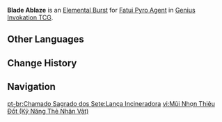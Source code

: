 {{Genius Invokation TCG Skill Infobox
|image      = Blade Ablaze Character Card Skill.png
|type       = Elemental Burst
|character  = Fatui Pyro Agent
|element    = Pyro
|matching   = 3
|energy     = 2
|effect     = Deals 5 {{Color|Pyro DMG}}.
|order      = 3
}}
'''Blade Ablaze''' is an [[Character Card Elemental Burst|Elemental Burst]] for [[Fatui Pyro Agent (Character Card)|Fatui Pyro Agent]] in [[Genius Invokation TCG]].

==Other Languages==
{{Other Languages
|en      = Blade Ablaze
|zhs     = 焚毁之锋
|zhs_rm  = Fénhuǐ zhī Fēng
|zht     = 焚毀之鋒
|zht_rm  = Fénhuǐ zhī Fēng
|zh_tl   = Blade of Incineration
|ja      = 焼き払う刃先
|ja_rm   = Yakiharau Hasaki
|ja_tl   = Incinerating Edge
|ko      = 불태워진 칼날
|ko_tl   = Burnt Blade
|es      = Filos incineradores
|es_tl   = Incinerator Blades
|fr      = Lame incinératrice
|fr_tl   = Incinerating Blade
|ru      = Испепеляющий кинжал
|ru_tl   = Incinerating Dagger
|th      = Blade Ablaze
|vi      = Mũi Nhọn Thiêu Đốt
|vi_tl   = 
|de      = Flammende Klinge
|de_tl   = Blazing Blade
|id      = Blade Ablaze
|pt      = Lança Incineradora
|pt_tl   = 
|tr      = Kül Edici Kılıçlar
|tr_tl   = 
|it      = Fiamme incineranti
|it_tl   = Incinerating Flames
}}

==Change History==
{{Change History|3.3}}

==Navigation==
{{Genius Invokation TCG Skill Navbox|Fatui Pyro Agent}}

[[pt-br:Chamado Sagrado dos Sete:Lança Incineradora]]
[[vi:Mũi Nhọn Thiêu Đốt (Kỹ Năng Thẻ Nhân Vật)]]
